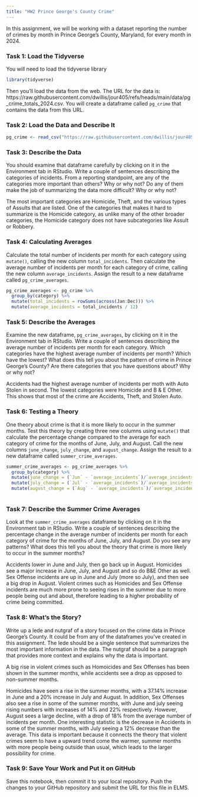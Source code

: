 ```yaml
---
title: "HW2 Prince George's County Crime"
---
```


In this assignment, we will be working with a dataset reporting the number of crimes by month in Prince George's County, Maryland, for every month in 2024. 

### Task 1: Load the Tidyverse

You will need to load the tidyverse library

```r
library(tidyverse)
```

Then you'll load the data from the web. The URL for the data is: https://raw.githubusercontent.com/dwillis/jour405/refs/heads/main/data/pg_crime_totals_2024.csv. You will create a dataframe called `pg_crime` that contains the data from this URL.

### Task 2: Load the Data and Describe It

```r
pg_crime <- read_csv("https://raw.githubusercontent.com/dwillis/jour405/refs/heads/main/data/pg_crime_totals_2024.csv")
```
### Task 3: Describe the Data

You should examine that dataframe carefully by clicking on it in the Environment tab in RStudio. Write a couple of sentences describing the categories of incidents. From a reporting standpoint, are any of the categories more important than others? Why or why not? Do any of them make the job of summarizing the data more difficult? Why or why not?

The most important categories are Homicide, Theft, and the various types of Assults that are listed. One of the categories that makes it hard to summarize is the Homicide category, as unlike many of the other broader categories, the Homicide category does not have subcategories like Assult or Robbery. 

### Task 4: Calculating Averages

Calculate the total number of incidents per month for each category using `mutate()`, calling the new column `total_incidents`. Then calculate the average number of incidents per month for each category of crime, calling the new column `average_incidents`. Assign the result to a new dataframe called `pg_crime_averages`.

```r
pg_crime_averages <- pg_crime %>%
  group_by(category) %>%
  mutate(total_incidents = rowSums(across(Jan:Dec))) %>%
  mutate(average_incidents = total_incidents / 12)
```

### Task 5: Describe the Averages

Examine the new dataframe, `pg_crime_averages`, by clicking on it in the Environment tab in RStudio. Write a couple of sentences describing the average number of incidents per month for each category. Which categories have the highest average number of incidents per month? Which have the lowest? What does this tell you about the pattern of crime in Prince George's County? Are there categories that you have questions about? Why or why not?

Accidents had the highest average number of incidents per moth with Auto Stolen in second. The lowest categories were Homicide and B & E Other. This shows that most of the crime are Accidents, Theft, and Stolen Auto.


### Task 6: Testing a Theory

One theory about crime is that it is more likely to occur in the summer months. Test this theory by creating three new columns using `mutate()` that calculate the percentage change compared to the average for each category of crime for the months of June, July, and August. Call the new columns `june_change`, `july_change`, and `august_change`. Assign the result to a new dataframe called `summer_crime_averages`.

```r
summer_crime_averages <- pg_crime_averages %>% 
  group_by(category) %>% 
  mutate(june_change = (`Jun` - `average_incidents`)/`average_incidents` *100) %>%
  mutate(july_change = (`Jul` - `average_incidents`)/`average_incidents` *100) %>%
  mutate(august_change = (`Aug` - `average_incidents`)/`average_incidents` *100)
  

```

### Task 7: Describe the Summer Crime Averages

Look at the `summer_crime_averages` dataframe by clicking on it in the Environment tab in RStudio. Write a couple of sentences describing the percentage change in the average number of incidents per month for each category of crime for the months of June, July, and August. Do you see any patterns? What does this tell you about the theory that crime is more likely to occur in the summer months?

Accidents lower in June and July, then go back up in August. Homicides see a major increase in June, July, and August and so do B&E Other as well. Sex Offense incidents are up in June and July (more so July), and then see a big drop in August. Violent crimes such as Homicides and Sex Offense incidents are much more prone to seeing rises in the summer due to more people being out and about, therefore leading to a higher probability of crime being committed.  

### Task 8: What's the Story?

Write up a lede and nutgraf of a story focused on the crime data in Prince George's County. It could be from any of the dataframes you've created in this assignment. The lede should be a single sentence that summarizes the most important information in the data. The nutgraf should be a paragraph that provides more context and explains why the data is important.

A big rise in violent crimes such as Homoicides and Sex Offenses has been shown in the summer months, while accidents see a drop as opposed to non-summer months.

Homicides have seen a rise in the summer months, with a 37.14% increase in June and a 20% increase in July and August. In addition, Sex Offenses also see a rise in some of the summer months, with June and july seeing rising numbers with increases of 14% and 22% respectively. However, August sees a large decline, with a drop of 18% from the average number of incidents per month. One interesting statistic is the decrease in Accidents in some of the summer months, with July seeing a 12% decrease than the average. This data is important because it connects the theory that violent crimes seem to have a upward trend come the warmer, summer months with more people being outside than usual, which leads to the larger possibility for crime. 

### Task 9: Save Your Work and Put it on GitHub

Save this notebook, then commit it to your local repository. Push the changes to your GitHub repository and submit the URL for this file in ELMS.
